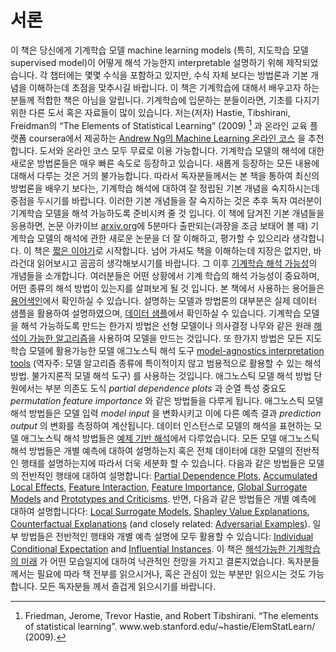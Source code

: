 # 서론 {#intro}

이 책은 당신에게 기계학습 모델 machine learning models (특히, 지도학습 모델 supervised model)이 어떻게 해석 가능한지 interpretable 설명하기 위해 제작되었습니다. 
각 챕터에는 몇몇 수식을 포함하고 있지만, 수식 자체 보다는 방법론과 기본 개념을 이해하는데 초점을 맞추시길 바랍니다.
이 책은 기계학습에 대해서 배우고자 하는 분들께 적합한 책은 아님을 알립니다. 
기계학습에 입문하는 분들이라면, 기초를 다지기 위한 다른 도서 혹은 자료들이 많이 있습니다.
저는(저자) Hastie, Tibshirani, Freidman의 "The Elements of Statistical Learning" (2009) [^Hastie] 과 온라인 교육 플랫폼 coursera에서 제공하는  [Andrew Ng의 Machine Learning 온라인 코스](https://www.coursera.org/learn/machine-learning) 을 추천합니다.
도서와 온라인 코스 모두 무료로 이용 가능합니다.
기계학습 모델의 해석에 대한 새로운 방법론들은 매우 빠른 속도로 등장하고 있습니다.
새롭게 등장하는 모든 내용에 대해서 다루는 것은 거의 불가능합니다.
따라서 독자분들께서는 본 책을 통하여 최신의 방법론을 배우기 보다는, 기계학습 해석에 대하여 잘 정립된 기본 개념을 숙지하시는데 중점을 두시기를 바랍니다. 
이러한 기본 개념들을 잘 숙지하는 것은 추후 독자 여러분이 기계학습 모델을 해석 가능하도록 준비시켜 줄 것 입니다.
이 책에 담겨진 기본 개념들을 응용하면, 논문 아카이브 [arxiv.org](https://arxiv.org/)에 5분마다 출판되는(과장을 조금 보태어 볼 때) 기계학습 모델의 해석에 관한 새로운 논문을 더 잘 이해하고, 평가할 수 있으리라 생각합니다. 
이 책은 [짧은 이야기](#storytime)로 시작합니다. 넘어 가셔도 책을 이해하는데 지장은 없지만, 바라건대 읽어보시고 곰곰히 생각해보시기를 바랍니다.
그 이후 [기계학습 해석 가능성](#interpretability)의 개념들을 소개합니다.
여러분들은 어떤 상황에서 기계 학습의 해석 가능성이 중요하며, 어떤 종류의 해석 방법이 있는지를 살펴보게 될 것 입니다.
본 책에서 사용하는 용어들은 [용어색인](#terminology)에서 확인하실 수  있습니다. 
설명하는 모델과 방법론의 대부분은 실제 데이터 샘플을 활용하여 설명하였으며, [데이터 샘플](#data)에서 확인하실 수 있습니다.
기계학습 모델을 해석 가능하도록 만드는 한가지 방법은 선형 모델이나 의사결정 나무와 같은 원래 [해석이 가능한 알고리즘](#simple)을 사용하여 모델을 만드는 것입니다.
또 한가지 방법은 모든 지도 학습 모델에 활용가능한 모델 애그노스틱 해석 도구 [model-agnostics interpretation tools](#agnostics) (역자주: 모델 알고리즘 종류에 특이적이지 않고 범용적으로 활용할 수 있는 해석 방법. 불가지론적 모델 해석 도구) 를 사용하는 것입니다. 
애그노스틱 모델 해석 방법 단원에서는 부분 의존도 도식 _partial dependence plots_ 과 순열 특성 중요도 _permutation feature importance_ 와 같은 방법들을 다루게 됩니다. 
애그노스틱 모델 해석 방법들은 모델 입력 _model input_ 을 변화시키고 이에 다른 예측 결과 _prediction output_ 의 변화를 측정하여 계산됩니다.
데이터 인스턴스로 모델의 해석을 표현하는 모델 애그노스틱 해석 방법들은 [예제 기반 해석](#example-based)에서 다루었습니다.
모든 모델 애그노스틱 해석 방법들은 개별 예측에 대하여 설명하는지 혹은 전체 데이터에 대한 모델의 전반적인 행태를 설명하는지에 따라서 더욱 세분화 할 수 있습니다.
다음과 같은 방법들은 모델의 전반적인 행태에 대하여 설명합니다: [Partial Dependence Plots](#pdp), [Accumulated Local Effects](#ale), [Feature Interaction](#interaction), [Feature Importance](#feature-importance), [Global Surrogate Models](#global) and [Prototypes and Criticisms](#proto).
반면, 다음과 같은 방법들은 개별 예측에 대하여 설명합니다다: [Local Surrogate Models](#lime), [Shapley Value Explanations](#shapley), [Counterfactual Explanations](#counterfactual) (and closely related: [Adversarial Examples](#adversarial)). 
일부 방법들은 전반적인 행태와 개별 예측 설명에 모두 활용할 수 있습니다: [Individual Conditional Expectation](#ice) and [Influential Instances](#influential).
이 책은 [해석가능한 기계학습의 미래](#future) 가 어떤 모습일지에 대하여 낙관적인 전망을 가지고 결론지었습니다.
독자분들께서는 필요에 따라 책 전부를 읽으시거나, 혹은 관심이 있는 부분만 읽으시는 것도 가능합니다. 모든 독자분들 께서 즐겁게 읽으시기를 바랍니다.

[^Hastie]: Friedman, Jerome, Trevor Hastie, and Robert Tibshirani. "The elements of statistical learning". www.web.stanford.edu/~hastie/ElemStatLearn/  (2009).
